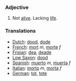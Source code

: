 ===Adjective===

#Not [[alive]].  Lacking [[life]].

===Translations===
*[[Dutch]]: [[dood]], [[dode]]
*[[French]]: [[mort]] ''m'', [[morte]] ''f''
*[[Frisian]]: [[dea]], [[deade]]
*[[Low Saxon]]: [[dood]]
*[[Spanish]]: [[muerto]] ''m'', [[muerta]] ''f''
*[[Italian]]: [[morto]] ''m'', [[morta]] ''f''
*[[German]]: [[tot]], [[tote]]